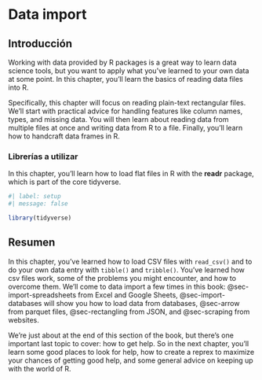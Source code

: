 # Data import {#sec-data-import}

## Introducción

Working with data provided by R packages is a great way to learn data science tools, but you want to apply what you've learned to your own data at some point. In this chapter, you'll learn the basics of reading data files into R.

Specifically, this chapter will focus on reading plain-text rectangular files. We'll start with practical advice for handling features like column names, types, and missing data. You will then learn about reading data from multiple files at once and writing data from R to a file. Finally, you'll learn how to handcraft data frames in R.

### Librerías a utilizar

In this chapter, you'll learn how to load flat files in R with the **readr** package, which is part of the core tidyverse.

```r
#| label: setup
#| message: false

library(tidyverse)
```

## Resumen

In this chapter, you've learned how to load CSV files with `read_csv()` and to do your own data entry with `tibble()` and `tribble()`. You've learned how csv files work, some of the problems you might encounter, and how to overcome them. We'll come to data import a few times in this book: @sec-import-spreadsheets from Excel and Google Sheets, @sec-import-databases will show you how to load data from databases, @sec-arrow from parquet files, @sec-rectangling from JSON, and @sec-scraping from websites.

We're just about at the end of this section of the book, but there's one important last topic to cover: how to get help. So in the next chapter, you'll learn some good places to look for help, how to create a reprex to maximize your chances of getting good help, and some general advice on keeping up with the world of R.
